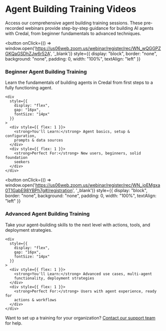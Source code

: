 # Agent Building Training Videos

Access our comprehensive agent building training sessions. These pre-recorded webinars provide step-by-step guidance for building AI agents with Credal, from beginner fundamentals to advanced techniques.

<div style={{ display: 'flex', flexDirection: 'column', gap: '16px' }}>

<button
  onClick={() => window.open('https://us06web.zoom.us/webinar/register/rec/WN_wQGGPZGKQaGSDhZJw6r52A', '_blank')}
  style={{
    display: "block",
    border: "none",
    background: "none",
    padding: 0,
    width: "100%",
    textAlign: "left"
  }}
>
  <div
    style={{
      background: "linear-gradient(135deg, #667eea 0%, #764ba2 100%)",
      borderRadius: "8px",
      padding: "20px",
      color: "white",
      cursor: "pointer",
      transition: "transform 0.2s ease",
      boxShadow: "0 2px 8px rgba(0,0,0,0.1)"
    }}
  >
    <h3
      style={{
        color: "white",
        marginBottom: "8px",
        fontSize: "20px",
        fontWeight: "bold",
      }}
    >
      Beginner Agent Building Training
    </h3>
    <p style={{ fontSize: "16px", marginBottom: "12px", opacity: 0.95 }}>
      Learn the fundamentals of building agents in Credal from first steps to a
      fully functioning agent.
    </p>

    <div
      style={{
        display: "flex",
        gap: "16px",
        fontSize: "14px"
      }}
    >
      <div style={{ flex: 1 }}>
        <strong>You'll Learn:</strong> Agent basics, setup & configuration,
        prompts & data sources
      </div>
      <div style={{ flex: 1 }}>
        <strong>Perfect For:</strong> New users, beginners, solid foundation
        seekers
      </div>
    </div>

  </div>
</button>

<button
  onClick={() => window.open('https://us06web.zoom.us/webinar/register/rec/WN_joEMgxa0T1GabE98YBPh7g#/registration', '_blank')}
  style={{
    display: "block",
    border: "none",
    background: "none",
    padding: 0,
    width: "100%",
    textAlign: "left"
  }}
>
  <div
    style={{
      background: "linear-gradient(135deg, #f093fb 0%, #f5576c 100%)",
      borderRadius: "8px",
      padding: "20px",
      color: "white",
      cursor: "pointer",
      transition: "transform 0.2s ease",
      boxShadow: "0 2px 8px rgba(0,0,0,0.1)"
    }}
  >
    <h3
      style={{
        color: "white",
        marginBottom: "8px",
        fontSize: "20px",
        fontWeight: "bold",
      }}
    >
      Advanced Agent Building Training
    </h3>
    <p style={{ fontSize: "16px", marginBottom: "12px", opacity: 0.95 }}>
      Take your agent-building skills to the next level with actions, tools, and
      deployment strategies.
    </p>

    <div
      style={{
        display: "flex",
        gap: "16px",
        fontSize: "14px"
      }}
    >
      <div style={{ flex: 1 }}>
        <strong>You'll Learn:</strong> Advanced use cases, multi-agent
        functionality, deployment strategies
      </div>
      <div style={{ flex: 1 }}>
        <strong>Perfect For:</strong> Users with agent experience, ready for
        actions & workflows
      </div>
    </div>

  </div>
</button>

</div>

Want to set up a training for your organization? [Contact our support team](mailto:support@credal.ai) for help.
